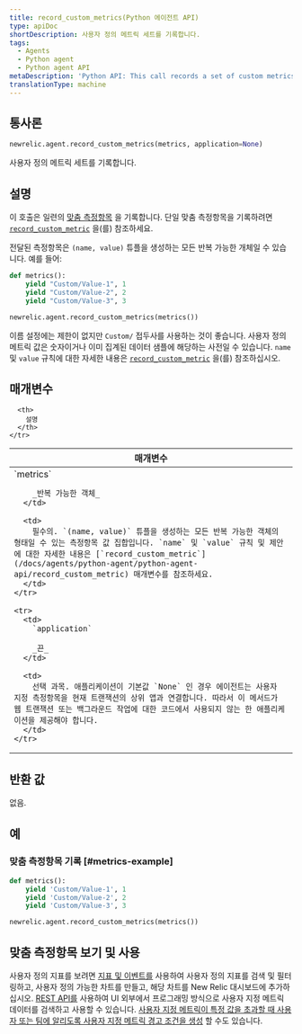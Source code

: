 ```yaml
---
title: record_custom_metrics(Python 에이전트 API)
type: apiDoc
shortDescription: 사용자 정의 메트릭 세트를 기록합니다.
tags:
  - Agents
  - Python agent
  - Python agent API
metaDescription: 'Python API: This call records a set of custom metrics.'
translationType: machine
---
```


## 통사론

```py
newrelic.agent.record_custom_metrics(metrics, application=None)
```

사용자 정의 메트릭 세트를 기록합니다.

## 설명

이 호출은 일련의 [맞춤 측정항목](/docs/agents/manage-apm-agents/agent-data/custom-metrics) 을 기록합니다. 단일 맞춤 측정항목을 기록하려면 [`record_custom_metric`](/docs/agents/python-agent/python-agent-api/record_custom_metric) 을(를) 참조하세요.

전달된 측정항목은 `(name, value)` 튜플을 생성하는 모든 반복 가능한 개체일 수 있습니다. 예를 들어:

```py
def metrics():
    yield "Custom/Value-1", 1
    yield "Custom/Value-2", 2
    yield "Custom/Value-3", 3

newrelic.agent.record_custom_metrics(metrics())
```

이름 설정에는 제한이 없지만 `Custom/` 접두사를 사용하는 것이 좋습니다. 사용자 정의 메트릭 값은 숫자이거나 이미 집계된 데이터 샘플에 해당하는 사전일 수 있습니다. `name` 및 `value` 규칙에 대한 자세한 내용은 [`record_custom_metric`](/docs/agents/python-agent/python-agent-api/record_custom_metric) 을(를) 참조하십시오.

## 매개변수

<table>
  <thead>
    <tr>
      <th width="25%">
        매개변수
      </th>

      <th>
        설명
      </th>
    </tr>
  </thead>

  <tbody>
    <tr>
      <td>
        `metrics`

        _반복 가능한 객체_
      </td>

      <td>
        필수의. `(name, value)` 튜플을 생성하는 모든 반복 가능한 객체의 형태일 수 있는 측정항목 값 집합입니다. `name` 및 `value` 규칙 및 제안에 대한 자세한 내용은 [`record_custom_metric`](/docs/agents/python-agent/python-agent-api/record_custom_metric) 매개변수를 참조하세요.
      </td>
    </tr>

    <tr>
      <td>
        `application`

        _끈_
      </td>

      <td>
        선택 과목. 애플리케이션이 기본값 `None` 인 경우 에이전트는 사용자 지정 측정항목을 현재 트랜잭션의 상위 앱과 연결합니다. 따라서 이 메서드가 웹 트랜잭션 또는 백그라운드 작업에 대한 코드에서 사용되지 않는 한 애플리케이션을 제공해야 합니다.
      </td>
    </tr>
  </tbody>
</table>

## 반환 값

없음.

## 예

### 맞춤 측정항목 기록 [#metrics-example]

```py
def metrics():
    yield 'Custom/Value-1', 1
    yield 'Custom/Value-2', 2
    yield 'Custom/Value-3', 3

newrelic.agent.record_custom_metrics(metrics())
```

## 맞춤 측정항목 보기 및 사용

사용자 정의 지표를 보려면 [지표 및 이벤트를](/docs/query-your-data/explore-query-data/data-explorer/introduction-data-explorer) 사용하여 사용자 정의 지표를 검색 및 필터링하고, 사용자 정의 가능한 차트를 만들고, 해당 차트를 New Relic 대시보드에 추가하십시오. [REST API를](/docs/apis/rest-api-v2/requirements/new-relic-rest-api-v2-getting-started) 사용하여 UI 외부에서 프로그래밍 방식으로 사용자 지정 메트릭 데이터를 검색하고 사용할 수 있습니다. [사용자 지정 메트릭이 특정 값을 초과할 때 사용자 또는 팀에 알리도록 사용자 지정 메트릭 경고 조건을 생성](/docs/alerts/new-relic-alerts/configuring-alert-policies/define-custom-metrics-alert-condition) 할 수도 있습니다.